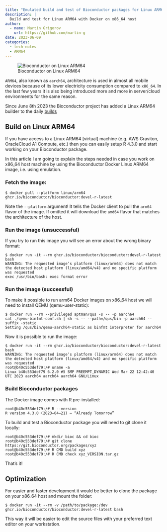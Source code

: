 ```yaml
---
title: "Emulated build and test of Bioconductor packages for Linux ARM64"
description: |
  Build and test for Linux ARM64 with Docker on x86_64 host
author:
  - name: Martin Grigorov
    url: https://github.com/martin-g
date: 2023-06-09
categories: 
  - tech-notes
  - ARM64
---
```


![Bioconductor on Linux ARM64](bioconductor_logo_cmyk.png)

`ARM64`, also known as `aarch64`, architecture is used in almost all 
mobile devices because of its lower electricity consumption 
compared to `x86_64`. In the last few years it is also being 
introduced more and more in server/cloud environments for the same
reason.

Since June 8th 2023 the Bioconductor project has added a Linux ARM64 builder to 
the daily [builds](https://bioconductor.org/checkResults/3.18/bioc-LATEST/long-report.html)


## Build on Linux ARM64

If you have access to a Linux ARM64 [virtual] machine (e.g. AWS Graviton, 
OracleCloud A1 Compute, etc.) then you can easily setup R 4.3.0 and start 
working on your Bioconductor package.

In this article I am going to explain the steps needed in case you work on 
x86_64 host machine by using the Bioconductor Docker Linux ARM64 image, 
i.e. using emulation.

### Fetch the image:

```
$ docker pull --platform linux/arm64 ghcr.io/bioconductor/bioconductor:devel-r-latest
```

Note the `--platform` argument! It tells the Docker client to pull the `arm64` 
flavor of the image. If omitted it will download the `amd64` flavor that 
matches the architecture of the host.

### Run the image (unsuccessful)

If you try to run this image you will see an error about the wrong binary 
format:

```
$ docker run -it --rm ghcr.io/bioconductor/bioconductor:devel-r-latest bash
WARNING: The requested image’s platform (linux/arm64) does not match the detected host platform (linux/amd64/v4) and no specific platform was requested
exec /usr/bin/bash: exec format error
```

### Run the image (successful)

To make it possible to run arm64 Docker images on x86_64 host we will need to 
install QEMU (qemu-user-static):

```
$ docker run --rm --privileged aptman/qus -s -- -p aarch64
cat ./qemu-binfmt-conf.sh | sh -s -- --path=/qus/bin -p aarch64 --suffix -static
Setting /qus/bin/qemu-aarch64-static as binfmt interpreter for aarch64
```

Now it is possible to run the image:

```
$ docker run -it --rm ghcr.io/bioconductor/bioconductor:devel-r-latest bash
WARNING: The requested image’s platform (linux/arm64) does not match the detected host platform (linux/amd64/v4) and no specific platform was requested
root@b40c553def79:/# uname -a
Linux b40c553def79 6.2.0 #5 SMP PREEMPT_DYNAMIC Wed Mar 22 12:42:40 UTC 2023 aarch64 aarch64 aarch64 GNU/Linux
```

### Build Bioconductor packages

The Docker image comes with R pre-installed:

```
root@b40c553def79:/# R --version
R version 4.3.0 (2023–04–21) — “Already Tomorrow”
```

To build and test a Bioconductor package you will need to git clone it locally:

```
root@b40c553def79:/# mkdir bioc && cd bioc
root@b40c553def79:/# git clone https://git.bioconductor.org/packages/xyz
root@b40c553def79:/# R CMD build xyz
root@b40c553def79:/# R CMD check xyz_VERSION.tar.gz
```

That’s it!

## Optimization

For easier and faster development it would be better to clone the package on 
your x86_64 host and mount the folder:

```
$ docker run -it --rm -v /path/to/package:/dev ghcr.io/bioconductor/bioconductor:devel-r-latest bash
```

This way it will be easier to edit the source files with your preferred text 
editor on your workstation.

